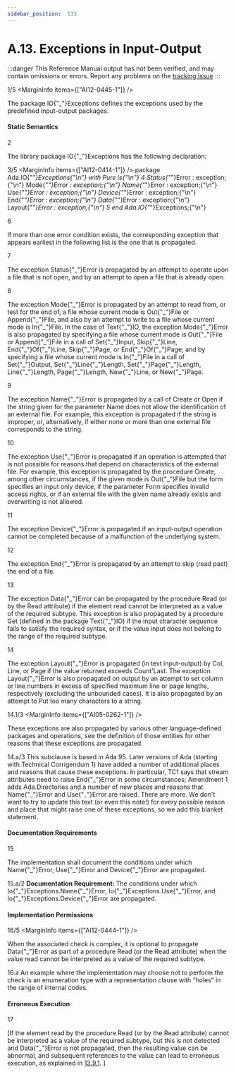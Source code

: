 ```yaml
---
sidebar_position:  133
---
```


# A.13. Exceptions in Input-Output

:::danger
This Reference Manual output has not been verified,
and may contain omissions or errors.
Report any problems on the [tracking issue](https://github.com/ada-lang-io/ada-lang-io/issues/20)
:::


<MarginText>1/5</MarginText>
<MarginInfo items={["AI12-0445-1"]} />
<p>The package IO{"_"}Exceptions defines the exceptions used by the predefined input-output packages. <br /></p>


#### Static Semantics

<MarginText>2</MarginText>
<p>The library package IO{"_"}Exceptions has the following declaration: <br /></p>

<MarginText>3/5</MarginText>
<MarginInfo items={["AI12-0414-1"]} />
<CodeBlock language="ada">
package Ada.IO{"_"}Exceptions{"\n"}   with Pure is{"\n"}
<MarginText>4</MarginText>
   Status{"_"}Error : exception;{"\n"}   Mode{"_"}Error   : exception;{"\n"}   Name{"_"}Error   : exception;{"\n"}   Use{"_"}Error    : exception;{"\n"}   Device{"_"}Error : exception;{"\n"}   End{"_"}Error    : exception;{"\n"}   Data{"_"}Error   : exception;{"\n"}   Layout{"_"}Error : exception;{"\n"}
<MarginText>5</MarginText>
end Ada.IO{"_"}Exceptions;{"\n"}

</CodeBlock>
<MarginText>6</MarginText>
<p>If more than one error condition exists, the corresponding exception that appears earliest in the following list is the one that is propagated.<br /></p>

<MarginText>7</MarginText>
<p>The exception Status{"_"}Error is propagated by an attempt to operate upon a file that is not open, and by an attempt to open a file that is already open.<br /></p>

<MarginText>8</MarginText>
<p>The exception Mode{"_"}Error is propagated by an attempt to read from, or test for the end of, a file whose current mode is Out{"_"}File or Append{"_"}File, and also by an attempt to write to a file whose current mode is In{"_"}File. In the case of Text{"_"}IO, the exception Mode{"_"}Error is also propagated by specifying a file whose current mode is Out{"_"}File or Append{"_"}File in a call of Set{"_"}Input, Skip{"_"}Line, End{"_"}Of{"_"}Line, Skip{"_"}Page, or End{"_"}Of{"_"}Page; and by specifying a file whose current mode is In{"_"}File in a call of Set{"_"}Output, Set{"_"}Line{"_"}Length, Set{"_"}Page{"_"}Length, Line{"_"}Length, Page{"_"}Length, New{"_"}Line, or New{"_"}Page.<br /></p>

<MarginText>9</MarginText>
<p>The exception Name{"_"}Error is propagated by a call of Create or Open if the string given for the parameter Name does not allow the identification of an external file. For example, this exception is propagated if the string is improper, or, alternatively, if either none or more than one external file corresponds to the string.<br /></p>

<MarginText>10</MarginText>
<p>The exception Use{"_"}Error is propagated if an operation is attempted that is not possible for reasons that depend on characteristics of the external file. For example, this exception is propagated by the procedure Create, among other circumstances, if the given mode is Out{"_"}File but the form specifies an input only device, if the parameter Form specifies invalid access rights, or if an external file with the given name already exists and overwriting is not allowed.<br /></p>

<MarginText>11</MarginText>
<p>The exception Device{"_"}Error is propagated if an input-output operation cannot be completed because of a malfunction of the underlying system.<br /></p>

<MarginText>12</MarginText>
<p>The exception End{"_"}Error is propagated by an attempt to skip (read past) the end of a file.<br /></p>

<MarginText>13</MarginText>
<p>The exception Data{"_"}Error can be propagated by the procedure Read (or by the Read attribute) if the element read cannot be interpreted as a value of the required subtype. This exception is also propagated by a procedure Get (defined in the package Text{"_"}IO) if the input character sequence fails to satisfy the required syntax, or if the value input does not belong to the range of the required subtype.<br /></p>

<MarginText>14</MarginText>
<p>The exception Layout{"_"}Error is propagated (in text input-output) by Col, Line, or Page if the value returned exceeds Count'Last. The exception Layout{"_"}Error is also propagated on output by an attempt to set column or line numbers in excess of specified maximum line or page lengths, respectively (excluding the unbounded cases). It is also propagated by an attempt to Put too many characters to a string.<br /></p>

<MarginText>14.1/3</MarginText>
<MarginInfo items={["AI05-0262-1"]} />
<p>These exceptions are also propagated by various other language-defined packages and operations, see the definition of those entities for other reasons that these exceptions are propagated.<br /></p>

<AnnotatedOnly>
<MarginText>14.a/3</MarginText>
<MarginInfo items={["AI05-0299-1"]} />
<Admonition type="aarm" aarm="reason">
<b></b>This subclause is based in Ada 95. Later versions of Ada (starting with Technical Corrigendum 1) have added a number of additional places and reasons that cause these exceptions. In particular, TC1 says that stream attributes need to raise End{"_"}Error in some circumstances; Amendment 1 adds Ada.Directories and a number of new places and reasons that Name{"_"}Error and Use{"_"}Error are raised. There are more. We don't want to try to update this text (or even this note!) for every possible reason and place that might raise one of these exceptions, so we add this blanket statement. <br />
</Admonition>
</AnnotatedOnly>


#### Documentation Requirements

<MarginText>15</MarginText>
<p>The implementation shall document the conditions under which Name{"_"}Error, Use{"_"}Error and Device{"_"}Error are propagated. <br /></p>

<AnnotatedOnly>
<MarginText>15.a/2</MarginText>
<Admonition type="aarm" aarm="note">
<b>Documentation Requirement: </b>The conditions under which Io{"_"}Exceptions.Name{"_"}Error, Io{"_"}Exceptions.Use{"_"}Error, and Io{"_"}Exceptions.Device{"_"}Error are propagated.<br />
</Admonition>
</AnnotatedOnly>


#### Implementation Permissions

<MarginText>16/5</MarginText>
<MarginInfo items={["AI12-0444-1"]} />
<p>When the associated check is complex, it is optional to propagate Data{"_"}Error as part of a procedure Read (or the Read attribute) when the value read cannot be interpreted as a value of the required subtype. <br /></p>

<AnnotatedOnly>
<MarginText>16.a</MarginText>
<Admonition type="aarm" aarm="ramification">
<b></b>An example where the implementation may choose not to perform the check is an enumeration type with a representation clause with &ldquo;holes&rdquo; in the range of internal codes.<br />
</Admonition>
</AnnotatedOnly>


#### Erroneous Execution

<MarginText>17</MarginText>
<p>[If the element read by the procedure Read (or by the Read attribute) cannot be interpreted as a value of the required subtype, but this is not detected and Data{"_"}Error is not propagated, then the resulting value can be abnormal, and subsequent references to the value can lead to erroneous execution, as explained in <a href="/docs/arm/AA-13/AA-13.9#Subclause_13.9.1">13.9.1</a>. ]<br /></p>

